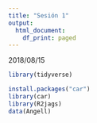 ```yaml
---
title: "Sesión 1"
output:
  html_document:
    df_print: paged
---
```


2018/08/15

```r
library(tidyverse)
```

```r
install.packages("car")
library(car)
library(R2jags)
data(Angell)
```

